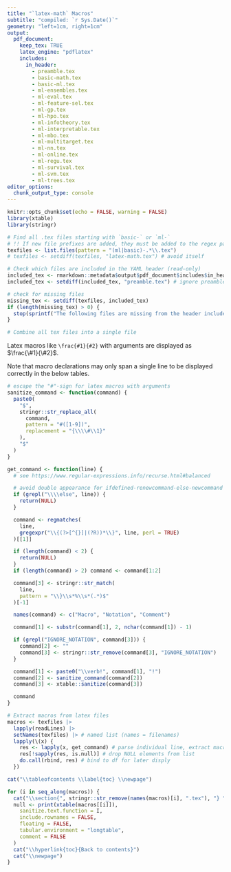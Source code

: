 ```yaml
---
title: "`latex-math` Macros"
subtitle: "compiled: `r Sys.Date()`"
geometry: "left=1cm, right=1cm"
output:
  pdf_document:
    keep_tex: TRUE
    latex_engine: "pdflatex"
    includes:
      in_header:
        - preamble.tex
        - basic-math.tex
        - basic-ml.tex
        - ml-ensembles.tex
        - ml-eval.tex
        - ml-feature-sel.tex
        - ml-gp.tex
        - ml-hpo.tex
        - ml-infotheory.tex
        - ml-interpretable.tex
        - ml-mbo.tex
        - ml-multitarget.tex
        - ml-nn.tex
        - ml-online.tex
        - ml-regu.tex
        - ml-survival.tex
        - ml-svm.tex
        - ml-trees.tex
editor_options:
  chunk_output_type: console
---
```


```r
knitr::opts_chunk$set(echo = FALSE, warning = FALSE)
library(xtable)
library(stringr)
```

```r
# Find all .tex files starting with `basic-` or `ml-`
# !! If new file prefixes are added, they must be added to the regex pattern
texfiles <- list.files(pattern = "(ml|basic)-.*\\.tex")
# texfiles <- setdiff(texfiles, "latex-math.tex") # avoid itself

# Check which files are included in the YAML header (read-only)
included_tex <- rmarkdown::metadata$output$pdf_document$includes$in_header
included_tex <- setdiff(included_tex, "preamble.tex") # ignore preamble

# check for missing files
missing_tex <- setdiff(texfiles, included_tex) 
if (length(missing_tex) > 0) {
  stop(sprintf("The following files are missing from the header includes in latex-math.Rmd:\n%s", paste(missing_tex, collapse = "\n")))
}
```

```r
# Combine all tex files into a single file
```


<!-- Run this file with rmarkdown::render() to recreate the tables.  -->

Latex macros like `\frac{#1}{#2}` with arguments are displayed as $\frac{\#1}{\#2}$.

Note that macro declarations may only span a single line to be displayed correctly in the below tables.


```r
# escape the "#"-sign for latex macros with arguments
sanitize_command <- function(command) {
  paste0(
    "$",
    stringr::str_replace_all(
      command,
      pattern = "#([1-9])",
      replacement = "{\\\\#\\1}"
    ),
    "$"
  )
}

get_command <- function(line) {
  # see https://www.regular-expressions.info/recurse.html#balanced

  # avoid double appearance for ifdefined-renewcommand-else-newcommand
  if (grepl("\\\\else", line)) {
    return(NULL)
  }

  command <- regmatches(
    line,
    gregexpr("\\{(?>[^{}]|(?R))*\\}", line, perl = TRUE)
  )[[1]]

  if (length(command) < 2) {
    return(NULL)
  }
  if (length(command) > 2) command <- command[1:2]

  command[3] <- stringr::str_match(
    line,
    pattern = "\\}\\s*%\\s*(.*)$"
  )[-1]

  names(command) <- c("Macro", "Notation", "Comment")

  command[1] <- substr(command[1], 2, nchar(command[1]) - 1)

  if (grepl("IGNORE_NOTATION", command[3])) {
    command[2] <- ""
    command[3] <- stringr::str_remove(command[3], "IGNORE_NOTATION")
  }

  command[1] <- paste0("\\verb!", command[1], "!")
  command[2] <- sanitize_command(command[2])
  command[3] <- xtable::sanitize(command[3])

  command
}

# Extract macros from latex files
macros <- texfiles |>
  lapply(readLines) |>
  setNames(texfiles) |> # named list (names = filenames)
  lapply(\(x) {
    res <- lapply(x, get_command) # parse individual line, extract macros
    res[!sapply(res, is.null)] # drop NULL elements from list
    do.call(rbind, res) # bind to df for later disply
  })
```

```r
cat("\\tableofcontents \\label{toc} \\newpage")

for (i in seq_along(macros)) {
  cat("\\section{", stringr::str_remove(names(macros)[i], ".tex"), "} ")
  null <- print(xtable(macros[[i]]),
    sanitize.text.function = I,
    include.rownames = FALSE,
    floating = FALSE,
    tabular.environment = "longtable",
    comment = FALSE
  )
  cat("\\hyperlink{toc}{Back to contents}")
  cat("\\newpage")
}
```
